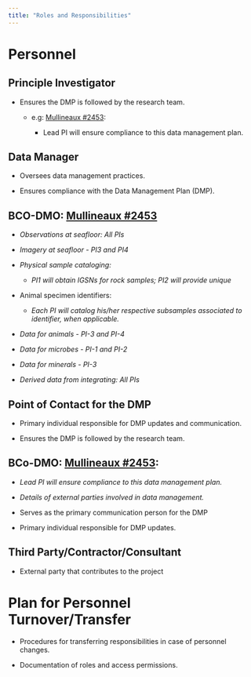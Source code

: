 ```yaml
---
title: "Roles and Responsibilities"
---
```


# Personnel

## Principle Investigator 

-   Ensures the DMP is followed by the research team.

    -   e.g: [Mullineaux #2453](https://drive.google.com/file/d/1-N-bHKeJbC1QTouZVT5Ae2MMSAG9CEYA/view?usp=share_link):

        -   Lead PI will ensure compliance to this data management plan.

## Data Manager

-   Oversees data management practices.

-   Ensures compliance with the Data Management Plan (DMP).

::: {.callout-note}
## BCO-DMO: [Mullineaux #2453](https://drive.google.com/file/d/1-N-bHKeJbC1QTouZVT5Ae2MMSAG9CEYA/view?usp=share_link)

-  *Observations at seafloor: All PIs*

-  *Imagery at seafloor - PI3 and PI4*

-  *Physical sample cataloging:*

    -  *PI1 will obtain IGSNs for rock samples; PI2 will provide unique*

-  Animal specimen identifiers:

    -  *Each PI will catalog his/her respective subsamples associated to identifier, when applicable.*

-  *Data for animals - PI-3 and PI-4*

-  *Data for microbes - PI-1 and PI-2*

-  *Data for minerals - PI-3*

-  *Derived data from integrating: All PIs*
:::

## Point of Contact for the DMP

-  Primary individual responsible for DMP updates and communication.

-  Ensures the DMP is followed by the research team.

::: {.callout-note}
## BCo-DMO: [Mullineaux #2453](https://drive.google.com/file/d/1-N-bHKeJbC1QTouZVT5Ae2MMSAG9CEYA/view?usp=share_link):

-  *Lead PI will ensure compliance to this data management plan.*

-  *Details of external parties involved in data management.*
:::

-   Serves as the primary communication person for the DMP

-   Primary individual responsible for DMP updates.

## Third Party/Contractor/Consultant

-   External party that contributes to the project


# Plan for Personnel Turnover/Transfer

-  Procedures for transferring responsibilities in case of personnel changes.

-  Documentation of roles and access permissions.

